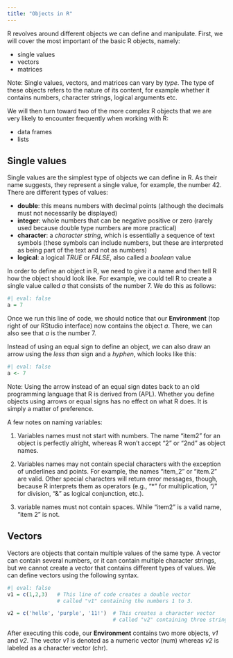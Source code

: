 ```yaml
---
title: "Objects in R"
---
```


R revolves around different objects we can define and manipulate. First, we will cover the most important of the basic R objects, namely:

-   single values
-   vectors
-   matrices

:::{.alert .alert-info} 
Note: Single values, vectors, and matrices can vary by *type*. The type of these objects refers to the nature of its content, for example whether it contains numbers, character strings, logical arguments etc. 
:::

We will then turn toward two of the more complex R objects that we are very likely to encounter frequently when working with R:

-   data frames
-   lists

## Single values

Single values are the simplest type of objects we can define in R. As their name suggests, they represent a single value, for example, the number 42. There are different types of values:

- **double**: this means numbers with decimal points (although the decimals must not necessarily be displayed)
- **integer**: whole numbers that can be negative positive or zero (rarely used because double type numbers are more practical)
- **character**: a *character string*, which is essentially a sequence of text symbols (these symbols can include numbers, but these are interpreted as being part of the text and not as numbers)
- **logical**: a logical *TRUE* or *FALSE*, also called a *boolean* value

In order to define an object in R, we need to give it a name and then tell R how the object should look like. For example, we could tell R to create a single value called *a* that consists of the number 7. We do this as follows:

```r
#| eval: false
a = 7
```

Once we run this line of code, we should notice that our **Environment** (top right of our RStudio interface) now contains the object *a*. There, we can also see that *a* is the number 7.

Instead of using an equal sign to define an object, we can also draw an arrow using the *less than* sign and a *hyphen*, which looks like this:

```r
#| eval: false
a <- 7
```

:::{.alert .alert-info} 
Note: Using the arrow instead of an equal sign dates back to an old programming language that R is derived from (APL). Whether you define objects using arrows or equal signs has no effect on what R does. It is simply a matter of preference.
:::

:::{.altert .alert-warning}
A few notes on naming variables:

1. Variables names must not start with numbers. The name "item2" for an object is perfectly alright, whereas R won't accept "2" or "2nd" as object names.

2. Variables names may not contain special characters with the exception of underlines and points. For example, the names "item_2" or "item.2" are valid. Other special characters will return error messages, though, because R interprets them as operators (e.g., "*" for multiplication, "/" for division, "&" as logical conjunction, etc.).

3. variable names must not contain spaces. While "item2" is a valid name, "item 2" is not.
:::

## Vectors

Vectors are objects that contain multiple values of the same type. A vector can contain several numbers, or it can contain multiple character strings, but we cannot create a vector that contains different types of values. We can define vectors using the following syntax.

```r
#| eval: false
v1 = c(1,2,3)   # This line of code creates a double vector 
                # called "v1" containing the numbers 1 to 3.

v2 = c('hello', 'purple', '11!')  # This creates a character vector
                                  # called "v2" containing three strings.

```

After executing this code, our **Environment** contains two more objects, *v1* and *v2*. The vector *v1* is denoted as a numeric vector (num) whereas *v2* is labeled as a character vector (chr).









